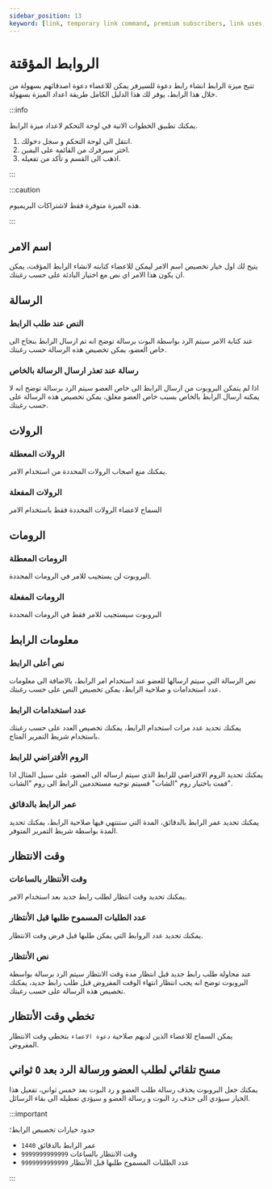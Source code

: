 ```yaml
---
sidebar_position: 13
keyword: [link, temporary link command, premium subscribers, link uses, invite link] 
---
```


# الروابط المؤقتة

تتيح ميزة الرابط انشاء رابط دعوة للسيرفر يمكن للاعضاء دعوة اصدقائهم بسهولة من خلال هذا الرابط، يوفر لك هذا الدليل الكامل طريقة اعداد الميزة بسهولة.

:::info

يمكنك تطبيق الخطوات الاتية في لوحة التحكم لاعداد ميزة الرابط. 

1. انتقل الى لوحة التحكم و سجل دخولك. 
2. اختر سيرفرك من القائمة على اليمين.
3. اذهب الى القسم و تأكد من تفعيله.

:::

:::caution

هذه الميزة متوفرة فقط لاشتراكات البريميوم.

:::

## اسم الامر

يتيح لك اول خيار تخصيص اسم الامر ليمكن للاعضاء كتابته لانشاء الرابط المؤقت، يمكن ان يكون هذا الامر اي نص مع اختيار البادئة على حسب رغبتك.

## الرسالة

### النص عند طلب الرابط

عند كتابة الامر سيتم الرد بواسطة البوت برسالة توضح انه تم ارسال الرابط بنجاح الى خاص العضو، يمكن تخصيص هذه الرسالة حسب رغبتك.

### رسالة عند تعذر ارسال الرسالة بالخاص

اذا لم يتمكن البروبوت من ارسال الرابط الى خاص العضو سيتم الرد برسالة توضح انه لا يمكنه ارسال الرابط بالخاص بسبب خاص العضو مغلق، يمكن تخصيص هذه الرسالة على حسب رغبتك.

## الرولات

### الرولات المعطلة

يمكنك منع اصحاب الرولات المحددة من استخدام الامر.

### الرولات المفعلة
 
السماح لاعضاء الرولات المحددة فقط باستخدام الامر

## الرومات

### الرومات المعطلة

البروبوت لن يستجيب للامر في الرومات المحددة.

### الرومات المفعلة
 
البروبوت سيستجيب للامر فقط في الرومات المحددة

## معلومات الرابط

### نص أعلى الرابط

نص الرسالة التي سيتم ارسالها للعضو عند استخدام امر الرابط، بالاضافة الى معلومات عدد استخدامات و صلاحية الرابط، يمكن تخصيص النص على حسب رغبتك.

### عدد استخدامات الرابط

يمكنك تحديد عدد مرات استخدام الرابط، يمكنك تخصيص العدد على حسب رغبتك باستخدام شريط التمرير المتاح.

### الروم الأفتراضي للرابط

يمكنك تحديد الروم الافتراضي للرابط الذي سيتم ارساله الى العضو، على سبيل المثال اذا قمت باختيار روم "الشات" فسيتم توجيه مستخدمين الرابط الى روم "الشات".

### عمر الرابط بالدقائق

يمكنك تحديد عمر الرابط بالدقائق، المدة التي ستنتهي فيها صلاحية الرابط، يمكنك تحديد المدة بواسطة شريط التمرير المتوفر.

## وقت الانتظار

### وقت الأنتظار بالساعات

يمكنك تحديد وقت انتظار لطلب رابط جديد بعد استخدام الامر.

### عدد الطلبات المسموح طلبها قبل الأنتظار

يمكنك تحديد عدد الروابط التي يمكن طلبها قبل فرض وقت الانتظار.

### نص الأنتظار

عند محاولة طلب رابط جديد قبل انتظار مدة وقت الانتظار سيتم الرد برسالة بواسطة البروبوت توضح انه يجب انتظار انتهاء الوقت المفروض قبل طلب رابط جديد، يمكنك تخصيص هذه الرسالة على حسب رغبتك.

## تخطي وقت الأنتظار

يمكن السماح للاعضاء الذين لديهم صلاحية `دعوة الاعضاء` بتخطي وقت الانتظار المفروض.

## مسح تلقائي لطلب العضو ورسالة الرد بعد ٥ ثواني

يمكنك جعل البروبوت يحذف رسالة طلب العضو و رد البوت بعد خمس ثواني، تفعيل هذا الخيار سيؤدي الى حذف رد البوت و رسالة العضو و سيؤدي تعطيله الى بقاء الرسائل.

:::important

حدود خيارات تخصيص الرابط؛

- عمر الرابط بالدقائق `1440`
- وقت الانتظار بالساعات `9999999999999`
- عدد الطلبات المسموح طلبها قبل الأنتظار `9999999999999`

:::
